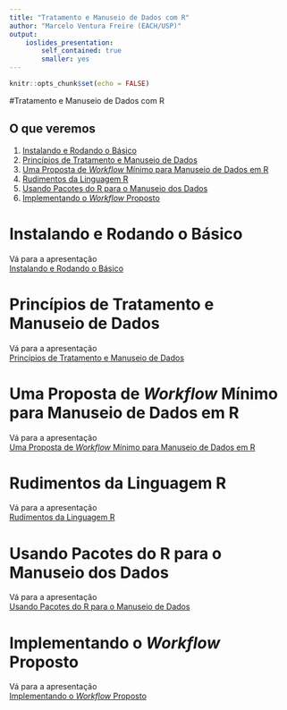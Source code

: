 ```yaml
---
title: "Tratamento e Manuseio de Dados com R"
author: "Marcelo Ventura Freire (EACH/USP)"
output: 
    ioslides_presentation:
        self_contained: true
        smaller: yes
---
```


```r
knitr::opts_chunk$set(echo = FALSE)
```





#Tratamento e Manuseio de Dados com R



## O que veremos

1. [Instalando e Rodando o Básico](#instalando)
1. [Princípios de Tratamento e Manuseio de Dados](#principios)
1. [Uma Proposta de *Workflow* Mínimo para Manuseio de Dados em R](#workflow)
1. [Rudimentos da Linguagem R](#rudimentos)
1. [Usando Pacotes do R para o Manuseio dos Dados](#pacotes)
1. [Implementando o *Workflow* Proposto](#workflow2)





# Instalando e Rodando o Básico {#instalando}

Vá para a apresentação  
[Instalando e Rodando o Básico](instalando.rodando.R.html)






# Princípios de Tratamento e Manuseio de Dados {#principios}

Vá para a apresentação  
[Princípios de Tratamento e Manuseio de Dados](principios.tratamento.dado.html)







# Uma Proposta de *Workflow* Mínimo para Manuseio de Dados em R {#workflow}
Vá para a apresentação  
[Uma Proposta de *Workflow* Mínimo para Manuseio de Dados em R](workflow.html)





# Rudimentos da Linguagem R {#rudimentos}

Vá para a apresentação  
[Rudimentos da Linguagem R](rudimentos.linguagem.R.html)






# Usando Pacotes do R para o Manuseio dos Dados {#pacotes}

Vá para a apresentação  
[Usando Pacotes do R para o Manuseio de Dados](pacotes.manuseio.dados.R.html)







# Implementando o *Workflow* Proposto {#workflow2}
Vá para a apresentação  
[Implementando o *Workflow* Proposto](anusDados/workflow.html#importacao)

